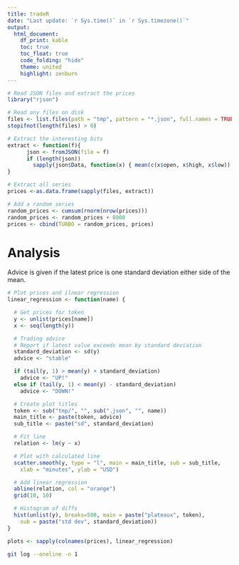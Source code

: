 ```yaml
---
title: tradeR
date: "Last update: `r Sys.time()` in `r Sys.timezone()`"
output:
  html_document:
    df_print: kable
    toc: true
    toc_float: true
    code_folding: "hide"
    theme: united
    highlight: zenburn
---
```


```r
# Read JSON files and extract the prices
library("rjson")

# Read any files on disk
files <- list.files(path = "tmp", pattern = "*.json", full.names = TRUE)
stopifnot(length(files) > 0)

# Extract the interesting bits
extract <- function(f){
      json <- fromJSON(file = f)
      if (length(json))
        sapply(json$Data, function(x) { mean(c(x$open, x$high, x$low)) })
}

# Extract all series
prices <-as.data.frame(sapply(files, extract))

# Add a random series
random_prices <- cumsum(rnorm(nrow(prices)))
random_prices <- random_prices + 8000
prices <- cbind(TURBO = random_prices, prices)
```

# Analysis
Advice is given if the latest price is one standard deviation either side of
the mean.

```r
# Plot prices and ilnear regression
linear_regression <- function(name) {

  # Get prices for token
  y <- unlist(prices[name])
  x <- seq(length(y))

  # Trading advice
  # Report if latest value exceeds mean by standard deviation
  standard_deviation <- sd(y)
  advice <- "stable"

  if (tail(y, 1) > mean(y) + standard_deviation)
    advice <- "UP!"
  else if (tail(y, 1) < mean(y) - standard_deviation)
    advice <- "DOWN!"

  # Create plot titles
  token <- sub("tmp/", "", sub(".json", "", name))
  main_title <- paste(token, advice)
  sub_title <- paste("sd", standard_deviation)

  # Fit line
  relation <- lm(y ~ x)

  # Plot with calculated line
  scatter.smooth(y, type = "l", main = main_title, sub = sub_title,
    xlab = "minutes", ylab = "USD")

  # Add linear regression
  abline(relation, col = "orange")
  grid(10, 10)

  # Histogram of diffs
  hist(unlist(y), breaks=500, main = paste("plateaux", token),
    sub = paste("std dev", standard_deviation))
}

plots <- sapply(colnames(prices), linear_regression)
```

```bash
git log --oneline -n 1
```
